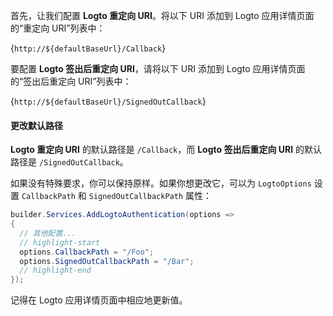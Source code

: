 

<AssumingUrl />

首先，让我们配置 **Logto 重定向 URI**。将以下 URI 添加到 Logto 应用详情页面的“重定向 URI”列表中：

<CodeBlock>{`http://${defaultBaseUrl}/Callback`}</CodeBlock>

要配置 **Logto 签出后重定向 URI**，请将以下 URI 添加到 Logto 应用详情页面的“签出后重定向 URI”列表中：

<CodeBlock>{`http://${defaultBaseUrl}/SignedOutCallback`}</CodeBlock>

#### 更改默认路径

**Logto 重定向 URI** 的默认路径是 `/Callback`，而 **Logto 签出后重定向 URI** 的默认路径是 `/SignedOutCallback`。

如果没有特殊要求，你可以保持原样。如果你想更改它，可以为 `LogtoOptions` 设置 `CallbackPath` 和 `SignedOutCallbackPath` 属性：

```csharp title="Program.cs"
builder.Services.AddLogtoAuthentication(options =>
{
  // 其他配置...
  // highlight-start
  options.CallbackPath = "/Foo";
  options.SignedOutCallbackPath = "/Bar";
  // highlight-end
});
```

记得在 Logto 应用详情页面中相应地更新值。
